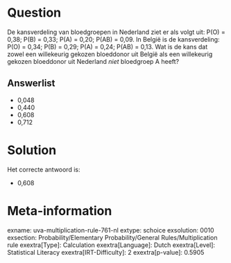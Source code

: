 Question
========

De kansverdeling van bloedgroepen in Nederland ziet er als volgt uit:
P(O) = 0,38; P(B) = 0,33; P(A) = 0,20; P(AB) = 0,09. In België is de
kansverdeling: P(O) = 0,34; P(B) = 0,29; P(A) = 0,24; P(AB) = 0,13. Wat
is de kans dat zowel een willekeurig gekozen bloeddonor uit België als
een willekeurig gekozen bloeddonor uit Nederland *niet* bloedgroep A
heeft?


Answerlist
----------

* 0,048
* 0,440
* 0,608
* 0,712

Solution
========

Het correcte antwoord is: 

* 0,608

Meta-information
================
exname: uva-multiplication-rule-761-nl
extype: schoice
exsolution: 0010
exsection: Probability/Elementary Probability/General Rules/Multiplication rule
exextra[Type]: Calculation
exextra[Language]: Dutch
exextra[Level]: Statistical Literacy
exextra[IRT-Difficulty]: 2
exextra[p-value]: 0.5905
